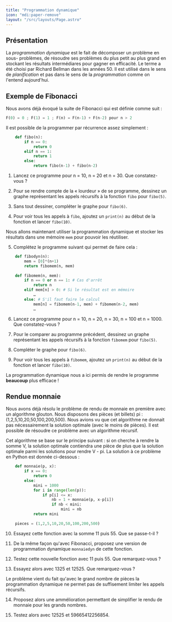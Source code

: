```yaml
---
title: "Programmation dynamique"
icon: "mdi:paper-remove"
layout: "/src/layouts/Page.astro"
---
```


## Présentation

La _programmation dynamique_ est le fait de décomposer un problème en sous-
problèmes, de résoudre ses problèmes du plus petit au plus grand en stockant
les résultats intermédiares pour gagner en efficacité. Le terme a été choisi
par Richard Bellman dans les années 50. Il est utilisé dans le sens de
_planification_ et pas dans le sens de la _programmation_ comme on l'entend
aujourd'hui.

## Exemple de Fibonacci

Nous avons déjà évoqué la suite de Fibonacci qui est définie comme suit :

```py
F(0) = 0 ; F(1) = 1 ; F(n) = F(n-1) + F(n-2) pour n > 2
```

Il est possible de la programmer par récurrence assez simplement :

```py
    def fibo(n):
        if n == 0:
            return 0
        elif n == 1:
            return 1
        else:
            return fibo(n-1) + fibo(n-2)
```

1. Lancez ce programme pour n = 10, n = 20 et n = 30. Que constatez-vous ?

2. Pour se rendre compte de la « lourdeur » de se programme, dessinez un
graphe représentant les appels récursifs à la fonction `fibo` pour `fibo(5)`.

3. Sans tout dessiner, compléter le graphe pour `fibo(6)`.

4. Pour voir tous les appels à `fibo`, ajoutez un `print(n)` au début de
la fonction et lancer `fibo(10)`.

Nous allons maintenant utiliser la programmation dynamique et stocker les
résultats dans une mémoire `mem` pour pouvoir les réutiliser.

5. Complétez le programme suivant qui permet de faire cela :

```py
    def fibodyn(n):
        mem = [0]*(n+1)
        return fibomem(n, mem)
    
    def fibomem(n, mem):
        if n == 0 or n == 1: # Cas d'arrêt
            return n
        elif mem[n] > 0: # Si le résultat est en mémoire
            …
        else: # S'il faut faire le calcul
            mem[n] = fibomem(n-1, mem) + fibomem(n-2, mem)
            …
```

6. Lancez ce programme pour n = 10, n = 20, n = 30, n = 100 et n = 1000.
Que constatez-vous ?

7. Pour le comparer au programme précédent, dessinez un graphe
représentant les appels récursifs à la fonction `fibomem` pour `fibo(5)`.

8. Compléter le graphe pour `fibo(6)`.

9. Pour voir tous les appels à `fibomem`, ajoutez un `print(n)` au début
de la fonction et lancer `fibo(10)`.

La programmation dynamique nous a ici permis de rendre le programme
**beaucoup** plus efficace !

## Rendue monnaie

Nous avons déjà résolu le problème de rendu de monnaie en première avec un
algorithme glouton. Nous disposons des pièces (et billets) pi :
(1,2,5,10,20,50,100,200,500). Nous avions vu que cet algorithme ne donnait pas
nécessairement la solution optimale (avec le moins de pièces). Il est possible
de résoudre ce problème avec un algorithme récursif.

Cet algorithme se base sur le principe suivant : si on cherche à rendre la
somme V, la solution optimale contiendra une pièce de plus que la solution
optimale parmi les solutions pour rendre V - pi. La solution à ce problème en
Python est donnée ci-dessous :

```py
    def monnaie(p, x):
        if x == 0:
            return 0
        else:
            mini = 1000
            for i in range(len(p)):
                if p[i] <= x:
                    nb = 1 + monnaie(p, x-p[i])
                    if nb < mini:
                        mini = nb
            return mini
    
    pieces = (1,2,5,10,20,50,100,200,500)
```

10. Essayez cette fonction avec la somme 11 puis 55. Que se passe-t-il ?

11. De la même façon qu'avec Fibonacci, proposez une version de
programmation dynamique `monnaiedyn` de cette fonction.

12. Testez cette nouvelle fonction avec 11 puis 55. Que remarquez-vous ?

13. Essayez alors avec 1325 et 12525. Que remarquez-vous ?

Le problème vient du fait qu'avec le grand nombre de pièces la programmation
dynamique ne permet pas de suffisement limiter les appels récursifs.

14. Proposez alors une ammélioration permettant de simplifier le rendu de
monnaie pour les grands nombres.

15. Testez alors avec 12525 et 59665412256854.